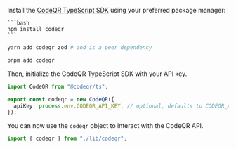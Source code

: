 <Steps titleSize="h3">

<Step title="Install">

Install the [CodeQR TypeScript SDK](/sdks/typescript) using your preferred package manager:

<Tabs>
  <Tab title="npm">

    ```bash
    npm install codeqr
    ```

  </Tab>
  <Tab title="yarn">
  
  ```bash
  yarn add codeqr zod # zod is a peer dependency
  ```
  
  </Tab>
  
  <Tab title="pnpm">
  
  ```bash 
  pnpm add codeqr 
  ```
  
  </Tab>
</Tabs>

</Step>

<Step title="Initialize">

Then, initialize the CodeQR TypeScript SDK with your API key.

```typescript lib/codeqr.ts
import CodeQR from "@codeqr/ts";

export const codeqr = new CodeQR({
  apiKey: process.env.CODEQR_API_KEY, // optional, defaults to CODEQR_API_KEY env variable
});
```

You can now use the `codeqr` object to interact with the CodeQR API.

```typescript
import { codeqr } from "./lib/codeqr";
```

</Step>

</Steps>
